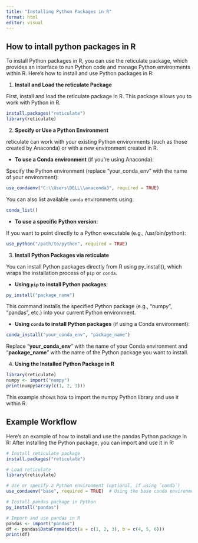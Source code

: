 ```yaml
---
title: "Installing Python Packages in R"
format: html
editor: visual
---
```


## How to intall python packages in R

To install Python packages in R, you can use the reticulate package, which provides an interface to run Python code and manage Python environments within R. Here’s how to install and use Python packages in R:

1.  **Install and Load the reticulate Package**

First, install and load the reticulate package in R. This package allows you to work with Python in R.

```r
install.packages("reticulate")
library(reticulate)
```

2.  **Specify or Use a Python Environment**

reticulate can work with your existing Python environments (such as those created by Anaconda) or with a new environment created in R.

*  **To use a Conda environment** (if you're using Anaconda):

Specify the Python environment (replace "your_conda_env" with the name of your environment):

```r
use_condaenv("C:\\Users\DELL\\anaconda3", required = TRUE)
```

You can also list available `conda` environments using:

```r
conda_list()
```

-   **To use a specific Python version**:

If you want to point directly to a Python executable (e.g., /usr/bin/python):

```r
use_python("/path/to/python", required = TRUE)
```

3.  **Install Python Packages via reticulate**

You can install Python packages directly from R using py_install(), which wraps the installation process of `pip` or `conda`.

*  **Using `pip` to install Python packages**:

```r
py_install("package_name")
```

This command installs the specified Python package (e.g., "numpy", "pandas", etc.) into your current Python environment.

-   **Using `conda` to install Python packages** (if using a Conda environment):

```r
conda_install("your_conda_env", "package_name")
```

Replace "**your_conda_env**" with the name of your Conda environment and "**package_name**" with the name of the Python package you want to install.

4.  **Using the Installed Python Package in R**

```r
library(reticulate)
numpy <- import("numpy")
print(numpy$array(c(1, 2, 3)))
```

This example shows how to import the numpy Python library and use it within R.

::: {.callout .callout-additional collapse="false"}
## Example Workflow

Here’s an example of how to install and use the pandas Python package in R: After installing the Python package, you can import and use it in R:

```r
# Install reticulate package
install.packages("reticulate")

# Load reticulate
library(reticulate)

# Use or specify a Python environment (optional, if using `conda`)
use_condaenv("base", required = TRUE)  # Using the base conda environment

# Install pandas package in Python
py_install("pandas")

# Import and use pandas in R
pandas <- import("pandas")
df <- pandas$DataFrame(dict(a = c(1, 2, 3), b = c(4, 5, 6)))
print(df)
```
:::
